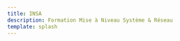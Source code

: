 ```yaml
---
title: INSA
description: Formation Mise à Niveau Système & Réseau
template: splash
---
```



<CardGrid>
  <LinkCard 
    title="MNSR - Systèmes & Réseaux" 
    description="Administration système, configuration réseau et sécurité informatique"
    href="/fr/mnsr/"
    icon="laptop"
  />
  <LinkCard 
    title="Git - Contrôle de Version" 
    description="Gestion de versions et développement collaboratif"
    href="/fr/git/"
    icon="github"
  />
</CardGrid>